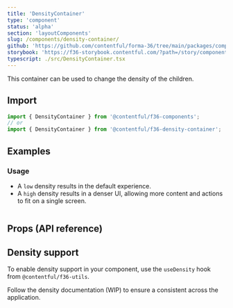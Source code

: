 ```yaml
---
title: 'DensityContainer'
type: 'component'
status: 'alpha'
section: 'layoutComponents'
slug: /components/density-container/
github: 'https://github.com/contentful/forma-36/tree/main/packages/components/density-container'
storybook: 'https://f36-storybook.contentful.com/?path=/story/components-density-container--overview'
typescript: ./src/DensityContainer.tsx
---
```


This container can be used to change the density of the children.

## Import

```jsx static=true
import { DensityContainer } from '@contentful/f36-components';
// or
import { DensityContainer } from '@contentful/f36-density-container';
```

## Examples

### Usage

- A `low` density results in the default experience.
- A `high` density results in a denser UI, allowing more content and actions to fit on a single screen.

```jsx file=./examples/DensityUsage.tsx

```

## Props (API reference)

<PropsTable of="DensityContainer" />

## Density support

To enable density support in your component, use the `useDensity` hook from `@contentful/f36-utils`.

Follow the density documentation (WIP) to ensure a consistent across the application.

```jsx file=./examples/DensitySupport.tsx

```
